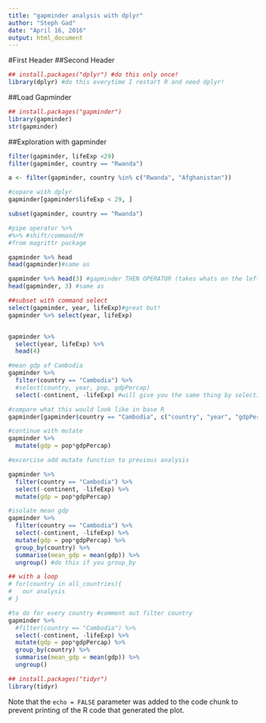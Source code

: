 ```yaml
---
title: "gapminder analysis with dplyr"
author: "Steph Gad"
date: "April 16, 2016"
output: html_document
---
```


#First Header
##Second Header


```r
## install.packages("dplyr") #do this only once!
library(dplyr) #do this everytime I restart R and need dplyr!

```

##Load Gapminder

```r
## install.packages("gapminder")
library(gapminder)
str(gapminder)

```

##Exploration with gapminder

```r
filter(gapminder, lifeExp <29)
filter(gapminder, country == "Rwanda")

a <- filter(gapminder, country %in% c("Rwanda", "Afghanistan"))

#copare with dplyr
gapminder[gapminder$lifeExp < 29, ]

subset(gapminder, country == "Rwanda")

#pipe operator %>%
#%>% #shift/command/M
#from magrittr package

gapminder %>% head
head(gapminder)#same as 

gapminder %>% head(3) #gapminder THEN OPERATOR (takes whats on the left and passes it in as whatever is on the right as the first argument) head with 3 rows 
head(gapminder, 3) #same as 

##subset with command select
select(gapminder, year, lifeExp)#great but!
gapminder %>% select(year, lifeExp)


gapminder %>% 
  select(year, lifeExp) %>% 
  head(4)

#mean gdp of Cambodia
gapminder %>% 
  filter(country == "Cambodia") %>% 
  #select(country, year, pop, gdpPercap)
  select(-continent, -lifeExp) #will give you the same thing by selecting nots

#compare what this would look like in base R
gapminder[gapminder$country == "Cambodia", c("country", "year", "gdpPercap")]

#continue with mutate
gapminder %>% 
  mutate(gdp = pop*gdpPercap) 

#excercise add mutate function to previous analysis 

gapminder %>% 
  filter(country == "Cambodia") %>% 
  select(-continent, -lifeExp) %>% 
  mutate(gdp = pop*gdpPercap)

#isolate mean gdp
gapminder %>% 
  filter(country == "Cambodia") %>% 
  select(-continent, -lifeExp) %>% 
  mutate(gdp = pop*gdpPercap) %>% 
  group_by(country) %>% 
  summarise(mean_gdp = mean(gdp)) %>% 
  ungroup() #do this if you group_by 

## with a loop
# for(country in all_countries){
#   our analysis
# }

#to do for every country #comment out filter country 
gapminder %>% 
  #filter(country == "Cambodia") %>% 
  select(-continent, -lifeExp) %>% 
  mutate(gdp = pop*gdpPercap) %>% 
  group_by(country) %>% 
  summarise(mean_gdp = mean(gdp)) %>% 
  ungroup() 

## install.packages("tidyr")
library(tidyr)

```
Note that the `echo = FALSE` parameter was added to the code chunk to prevent printing of the R code that generated the plot.
